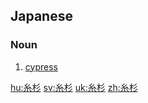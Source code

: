 ==Japanese==
{{ja-kanjitab|糸|杉}}

===Noun===
{{ja-noun|いとすぎ}}

# [[cypress]]

[[hu:糸杉]]
[[sv:糸杉]]
[[uk:糸杉]]
[[zh:糸杉]]